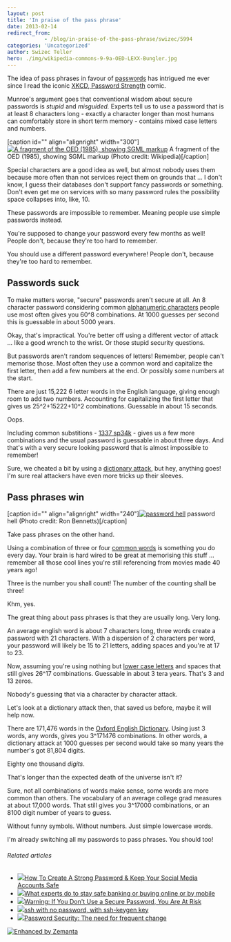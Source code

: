 ```yaml
---
layout: post
title: 'In praise of the pass phrase'
date: 2013-02-14
redirect_from: 
            - /blog/in-praise-of-the-pass-phrase/swizec/5994
categories: 'Uncategorized'
author: Swizec Teller
hero: ./img/wikipedia-commons-9-9a-OED-LEXX-Bungler.jpg
---
```

The idea of pass phrases in favour of [passwords](http://en.wikipedia.org/wiki/Password "Password") has intrigued me ever since I read the iconic [XKCD, Password Strength](http://xkcd.com/936/) comic.



Munroe's argument goes that conventional wisdom about secure passwords is _stupid_ and _misguided._ Experts tell us to use a password that is at least 8 characters long - exactly a character longer than most humans can comfortably store in short term memory - contains mixed case letters and numbers.



\[caption id="" align="alignright" width="300"][![A fragment of the OED (1985), showing SGML markup](./img/wikipedia-commons-9-9a-OED-LEXX-Bungler.jpg "A fragment of the OED (1985), showing SGML markup")](http://commons.wikipedia.org/wiki/File:OED-LEXX-Bungler.jpg) A fragment of the OED (1985), showing SGML markup (Photo credit: Wikipedia)\[/caption]



Special characters are a good idea as well, but almost nobody uses them because more often than not services reject them on grounds that ... I don't know, I guess their databases don't support fancy passwords or something. Don't even get me on services with so many password rules the possibility space collapses into, like, 10.



These passwords are impossible to remember. Meaning people use simple passwords instead.



You're supposed to change your password every few months as well! People don't, because they're too hard to remember.



You should use a different password everywhere! People don't, because they're too hard to remember.

## Passwords suck

To make matters worse, "secure" passwords aren't secure at all. An 8 character password considering common [alphanumeric characters](http://en.wikipedia.org/wiki/Alphanumeric "Alphanumeric") people use most often gives you 60^8 combinations. At 1000 guesses per second this is guessable in about 5000 years.



Okay, that's impractical. You're better off using a different vector of attack ... like a good wrench to the wrist. Or those stupid security questions.



But passwords aren't random sequences of letters! Remember, people can't memorise those. Most often they use a common word and capitalize the first letter, then add a few numbers at the end. Or possibly some numbers at the start.



There are just 15,222 6 letter words in the English language, giving enough room to add two numbers. Accounting for capitalizing the first letter that gives us 25^2+15222+10^2 combinations. Guessable in about 15 seconds.



Oops.



Including common substitions - [1337 sp34k](http://en.wikipedia.org/wiki/Leet "Leet") - gives us a few more combinations and the usual password is guessable in about three days. And that's with a very secure looking password that is almost impossible to remember!



Sure, we cheated a bit by using a [dictionary attack](http://en.wikipedia.org/wiki/Dictionary_attack "Dictionary attack"), but hey, anything goes! I'm sure real attackers have even more tricks up their sleeves.

## Pass phrases win

\[caption id="" align="alignright" width="240"][![password hell](./img/5202-5242313321_a17a65ea25_m.jpg "password hell")](http://www.flickr.com/photos/56803838@N04/5242313321) password hell (Photo credit: Ron Bennetts)\[/caption]



Take pass phrases on the other hand.



Using a combination of three or four [common words](http://en.wikipedia.org/wiki/Most_common_words_in_English "Most common words in English") is something you do every day. Your brain is hard wired to be great at memorising this stuff ... remember all those cool lines you're still referencing from movies made 40 years ago!



Three is the number you shall count! The number of the counting shall be three!



Khm, yes.



The great thing about pass phrases is that they are usually long. Very long.



An average english word is about 7 characters long, three words create a password with 21 characters. With a dispersion of 2 characters per word, your password will likely be 15 to 21 letters, adding spaces and you're at 17 to 23.



Now, assuming you're using nothing but [lower case letters](http://en.wikipedia.org/wiki/Letter_case "Letter case") and spaces that still gives 26^17 combinations. Guessable in about 3 tera years. That's 3 and 13 zeros.



Nobody's guessing that via a character by character attack.



Let's look at a dictionary attack then, that saved us before, maybe it will help now.



There are 171,476 words in the [Oxford English Dictionary](http://www.amazon.com/Oxford-English-Dictionary-Vols-1-20/dp/0198611862%3FSubscriptionId%3D0G81C5DAZ03ZR9WH9X82%26tag%3Dageewitahat-20%26linkCode%3Dxm2%26camp%3D2025%26creative%3D165953%26creativeASIN%3D0198611862 "The Oxford English Dictionary (20 Volume Set) (Vols 1-20)"). Using just 3 words, any words, gives you 3^171476 combinations. In other words, a dictionary attack at 1000 guesses per second would take so many years the number's got 81,804 digits.



Eighty one thousand _digits_.



That's longer than the expected death of the universe isn't it?



Sure, not all combinations of words make sense, some words are more common than others. The vocabulary of an average college grad measures at about 17,000 words. That still gives you 3^17000 combinations, or an 8100 digit number of years to guess.



Without funny symbols. Without numbers. Just simple lowercase words.



I'm already switching all my passwords to pass phrases. You should too!

###### Related articles

- [![](http://i.zemanta.com/142887137_80_80.jpg)](http://www.simplyzesty.com/social-media/how-to-create-a-strong-password-keep-your-social-media-accounts-safe/)[How To Create A Strong Password & Keep Your Social Media Accounts Safe](http://www.simplyzesty.com/social-media/how-to-create-a-strong-password-keep-your-social-media-accounts-safe/)
- [![](http://i.zemanta.com/139296866_80_80.jpg)](http://www.oregonlive.com/finance/index.ssf/2013/01/what_experts_do_to_stay_safe_w.html)[What experts do to stay safe banking or buying online or by mobile](http://www.oregonlive.com/finance/index.ssf/2013/01/what_experts_do_to_stay_safe_w.html)
- [![](http://i.zemanta.com/134524288_80_80.jpg)](http://www.vikitech.com/14327/warning-secure-password-risk)[Warning: If You Don't Use a Secure Password, You Are At Risk](http://www.vikitech.com/14327/warning-secure-password-risk)
- [![](http://i.zemanta.com/noimg_117_80_80.jpg)](http://www.garron.me/bits/ssh-key-keygen-login-no-password.html)[ssh with no password, with ssh-keygen key](http://www.garron.me/bits/ssh-key-keygen-login-no-password.html)
- [![](http://i.zemanta.com/144875741_80_80.jpg)](http://radicaltype.wordpress.com/2012/11/30/password-security-the-need-for-frequent-change/)[Password Security: The need for frequent change](http://radicaltype.wordpress.com/2012/11/30/password-security-the-need-for-frequent-change/)

[![Enhanced by Zemanta](http://img.zemanta.com/zemified_e.png?x-id=f9aa62f4-b517-46d5-8835-3080d5fc46d9)](http://www.zemanta.com/?px "Enhanced by Zemanta")
